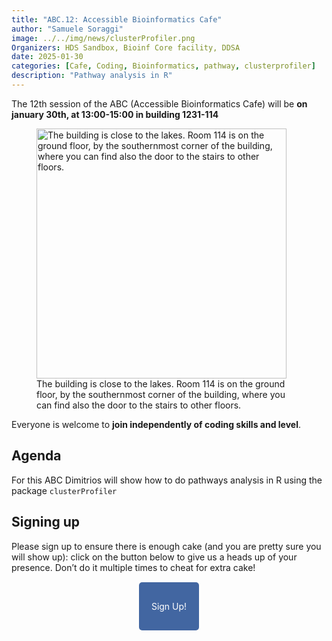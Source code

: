 ```yaml
---
title: "ABC.12: Accessible Bioinformatics Cafe"
author: "Samuele Soraggi"
image: ../../img/news/clusterProfiler.png
Organizers: HDS Sandbox, Bioinf Core facility, DDSA
date: 2025-01-30
categories: [Cafe, Coding, Bioinformatics, pathway, clusterprofiler]
description: "Pathway analysis in R"
---
```


The 12th session of the ABC (Accessible Bioinformatics Cafe) will be **on january 30th, at 13:00-15:00 in building 1231-114**

![The building is close to the lakes. Room 114 is on the ground floor, by the southernmost corner of the building, where you can find also the door to the stairs to other floors.](../../img/news/bartholin1231-114.png){width=400px}

Everyone is welcome to **join independently of coding skills and level**. 

## Agenda
 
For this ABC Dimitrios will show how to do pathways analysis in R using the package `clusterProfiler`

## Signing up

Please sign up to ensure there is enough cake (and you are pretty sure you will show up): click on the button below to give us a heads up of your presence. Don't do it multiple times to cheat for extra cake!

&nbsp;

 <p align="center">
  <a href="https://forms.gle/bt8MtXFu8AnSXN64A" style="background-color: #4266A1; color: #FFFFFF; padding: 30px 20px; text-decoration: none; border-radius: 5px;">
    Sign Up!
  </a>
</p>
